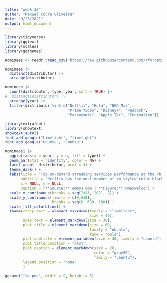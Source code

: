 ```yaml
---
title: "week-38"
author: "Maxwel Coura Oliveira"
date: "9/23/2021"
output: html_document
---
```


```r
library(tidyverse)
library(ggtext)
library(scales)
library(ggthemes)
```

```r
nominees <- readr::read_csv('https://raw.githubusercontent.com/rfordatascience/tidytuesday/master/data/2021/2021-09-21/nominees.csv')
```


```r
nominees |> 
  distinct(distributor) |> 
  arrange(distributor)
```


```r
nominees |> 
  count(distributor, type, year, sort = TRUE) |> 
#  distinct(distributor) |> 
  arrange(year) |> 
  filter(distributor %in% c("Netflix", "Hulu", "HBO Max", 
                            "Prime Video", "Disney+", "Peacock", 
                            "Paramount+", "Apple TV+", "Funimation")) -> nominees1
```





```r
library(extrafont)
library(showtext)
showtext_auto()
font_add_google("Limelight", "limelight")
font_add_google("Ubuntu", "ubuntu")
```


```r
nominees1 |> 
  ggplot(aes(x = year, y = n, fill = type)) +
  geom_bar(stat = "identity", color = NA) +
  facet_wrap(~ distributor, ncol = 4) +
  theme_dark() +
  labs(title = "Top on-demand streaming services performance at the <b style='color:2;'>Emmy Awards</b>",
       subtitle = "Netflix has the most number of <b style='color:black;'>nominees</b> and <b style='color:#E69F00;'>winners</b> each year",
       x = NULL, y = NULL,
       caption = "**Source:** emmys.com | **Figure:** @maxwelco") +
  scale_x_continuous(breaks = seq(2013, 2021, 2)) +
  scale_y_continuous(limits = c(0,600), 
                     breaks = seq(0, 600, 150)) +
  scale_fill_colorblind() +
  theme(strip.text = element_markdown(family = "limelight", 
                                      size = 40),
        axis.text = element_markdown(size = 30),
        plot.title = element_markdown(size = 60, 
                                      family = "ubuntu", 
                                      face = "bold"),
        plot.subtitle = element_markdown(size = 40, family = "ubuntu"),
        plot.title.position = "plot",
        plot.caption = element_markdown(size = 20, 
                                        color = "gray50",
                                        family = "ubuntu"),
        legend.position = "none"
        )

ggsave("fig.png", width = 9, height = 5)
```



